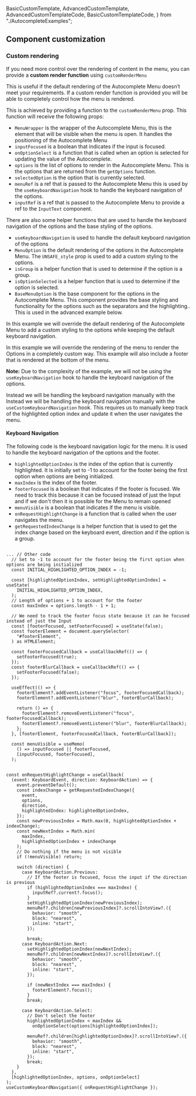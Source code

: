   BasicCustomTemplate,
  AdvancedCustomTemplate,
  AdvancedCustomTemplateCode,
  BasicCustomTemplateCode,
} from "./AutocompleteExamples";

## Component customization

### Custom rendering

If you need more control over the rendering of content in the menu, you can
provide a **custom render function** using `customRenderMenu`

This is useful if the default rendering of the Autocomplete Menu doesn’t meet
your requirements. If a custom render function is provided you will be able to
completely control how the menu is rendered.

This is achieved by providing a function to the `customRenderMenu` prop. This
function will receive the following props:

- `MenuWrapper` is the wrapper of the Autocomplete Menu, this is the element
  that will be visible when the menu is open. It handles the positioning of the
  Autocomplete Menu
- `inputFocused` is a boolean that indicates if the input is focused.
- `onOptionSelect` is a function that is called when an option is selected for
  updating the value of the Autocomplete.
- `options` is the list of options to render in the Autocomplete Menu. This is
  the options that are returned from the `getOptions` function.
- `selectedOption` is the option that is currently selected.
- `menuRef` is a ref that is passed to the Autocomplete Menu this is used by the
  `useKeyboardNavigation` hook to handle the keyboard navigation of the options.
- `inputRef` is a ref that is passed to the Autocomplete Menu to provide a ref
  to the `InputText` component.

There are also some helper functions that are used to handle the keyboard
navigation of the options and the base styling of the options.

- `useKeyboardNavigation` is used to handle the default keyboard navigation of
  the options
- `MenuOption` is the default rendering of the options in the Autocomplete Menu.
  The `UNSAFE_style` prop is used to add a custom styling to the options.
- `isGroup` is a helper function that is used to determine if the option is a
  group.
- `isOptionSelected` is a helper function that is used to determine if the
  option is selected.
- `BaseMenuOption` is the base component for the options in the Autocomplete
  Menu. This component provides the base styling and functionality for the
  options such as the separators and the highlighting.. This is used in the
  advanced example below.

<Tabs>
<Tab label="Basic Menu Option Override">
In this example we will override the default rendering of the Autocomplete Menu to add a custom styling to the options while keeping the default keyboard navigation.

<Canvas>
  <BasicCustomTemplate />
</Canvas>

<Disclosure title="Full Example (Click to Reveal Code)">

<Source type="code" code={BasicCustomTemplateCode} />

</Disclosure>

</Tab>
<Tab label="Advanced Custom Menu Override">

In this example we will override the rendering of the menu to render the Options
in a completely custom way. This example will also include a footer that is
rendered at the bottom of the menu.

**Note:** Due to the complexity of the example, we will not be using the
`useKeyboardNavigation` hook to handle the keyboard navigation of the options.

Instead we will be handling the keyboard navigation manually with the Instead we
will be handling the keyboard navigation manually with the
`useCustomKeyboardNavigation` hook. This requires us to manually keep track of
the highlighted option index and update it when the user navigates the menu.

<Canvas>
  <AdvancedCustomTemplate />
</Canvas>

<Disclosure title="Full Example (Click to Reveal Code)">

<Source type="code" code={AdvancedCustomTemplateCode} />

</Disclosure>

#### Keyboard Navigation

The following code is the keyboard navigation logic for the menu. It is used to
handle the keyboard navigation of the options and the footer.

- `highlightedOptionIndex` is the index of the option that is currently
  highlighted. It is initially set to -1 to account for the footer being the
  first option when options are being initialized.
- `maxIndex` is the index of the footer.
- `footerFocused` is a boolean that indicates if the footer is focused. We need
  to track this because it can be focused instead of just the Input and if we
  don't then it is possible for the Menu to remain opened
- `menuVisible` is a boolean that indicates if the menu is visible.
- `onRequestHighlightChange` is a function that is called when the user
  navigates the menu.
- `getRequestedIndexChange` is a helper function that is used to get the index
  change based on the keyboard event, direction and if the option is a group.

```tsx

... // Other code
  // Set to -1 to account for the footer being the first option when options are being initialized
  const INITIAL_HIGHLIGHTED_OPTION_INDEX = -1;

  const [highlightedOptionIndex, setHighlightedOptionIndex] = useState(
    INITIAL_HIGHLIGHTED_OPTION_INDEX,
  );
  // Length of options + 1 to account for the footer
  const maxIndex = options.length - 1 + 1;

  // We need to track the footer focus state because it can be focused instead of just the Input
  const [footerFocused, setFooterFocused] = useState(false);
  const footerElement = document.querySelector(
    "#footerElement",
  ) as HTMLElement;

  const footerFocusedCallback = useCallbackRef(() => {
    setFooterFocused(true);
  });
  const footerBlurCallback = useCallbackRef(() => {
    setFooterFocused(false);
  });

  useEffect(() => {
    footerElement?.addEventListener("focus", footerFocusedCallback);
    footerElement?.addEventListener("blur", footerBlurCallback);

    return () => {
      footerElement?.removeEventListener("focus", footerFocusedCallback);
      footerElement?.removeEventListener("blur", footerBlurCallback);
    };
  }, [footerElement, footerFocusedCallback, footerBlurCallback]);

  const menuVisible = useMemo(
    () => inputFocused || footerFocused,
    [inputFocused, footerFocused],
  );


const onRequestHighlightChange = useCallback(
  (event: KeyboardEvent, direction: KeyboardAction) => {
    event.preventDefault();
    const indexChange = getRequestedIndexChange({
      event,
      options,
      direction,
      highlightedIndex: highlightedOptionIndex,
    });
    const newPreviousIndex = Math.max(0, highlightedOptionIndex + indexChange);
    const newNextIndex = Math.min(
      maxIndex,
      highlightedOptionIndex + indexChange
    );
    // Do nothing if the menu is not visible
    if (!menuVisible) return;

    switch (direction) {
      case KeyboardAction.Previous:
        // If the footer is focused, focus the input if the direction is previous
        if (highlightedOptionIndex === maxIndex) {
          inputRef?.current?.focus();
        }
        setHighlightedOptionIndex(newPreviousIndex);
        menuRef?.children[newPreviousIndex]?.scrollIntoView?.({
          behavior: "smooth",
          block: "nearest",
          inline: "start",
        });

        break;
      case KeyboardAction.Next:
        setHighlightedOptionIndex(newNextIndex);
        menuRef?.children[newNextIndex]?.scrollIntoView?.({
          behavior: "smooth",
          block: "nearest",
          inline: "start",
        });

        if (newNextIndex === maxIndex) {
          footerElement?.focus();
        }
        break;

      case KeyboardAction.Select:
        // Don't select the footer
        highlightedOptionIndex < maxIndex &&
          onOptionSelect(options[highlightedOptionIndex]);

        menuRef?.children[highlightedOptionIndex]?.scrollIntoView?.({
          behavior: "smooth",
          block: "nearest",
          inline: "start",
        });
        break;
    }
  },
  [highlightedOptionIndex, options, onOptionSelect]
);
useCustomKeyboardNavigation({ onRequestHighlightChange });
```

</Tab>
</Tabs>
